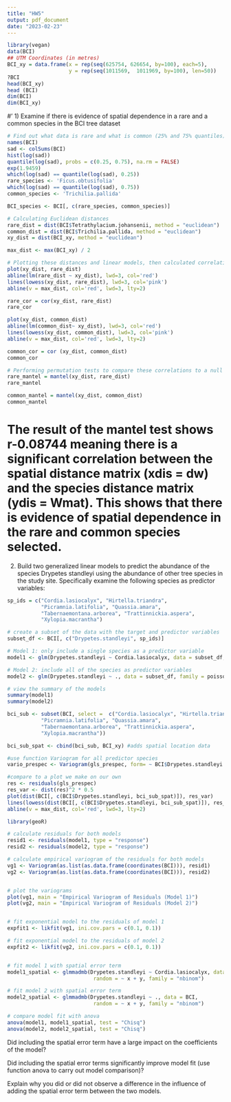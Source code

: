 ```yaml
---
title: "HW5"
output: pdf_document
date: "2023-02-23"
---
```


```r
library(vegan)
data(BCI)
## UTM Coordinates (in metres)
BCI_xy = data.frame(x = rep(seq(625754, 626654, by=100), each=5), 
                    y = rep(seq(1011569,  1011969, by=100), len=50))
?BCI
head(BCI_xy)
head (BCI)
dim(BCI)
dim(BCI_xy)

```

#' 1) Examine if there is evidence of spatial dependence in a rare and a common species in the BCI tree dataset

```r
# Find out what data is rare and what is common (25% and 75% quantiles)
names(BCI)
sad <- colSums(BCI)
hist(log(sad))
quantile(log(sad), probs = c(0.25, 0.75), na.rm = FALSE)
exp(1.9459)
which(log(sad) == quantile(log(sad), 0.25))
rare_species <- 'Ficus.obtusifolia'
which(log(sad) == quantile(log(sad), 0.75))
common_species <- 'Trichilia.pallida'

BCI_species <- BCI[, c(rare_species, common_species)]

# Calculating Euclidean distances
rare_dist = dist(BCI$Tetrathylacium.johansenii, method = "euclidean")
common_dist = dist(BCI$Trichilia.pallida, method = "euclidean")
xy_dist = dist(BCI_xy, method = "euclidean")

max_dist <- max(BCI_xy) / 2

# Plotting these distances and linear models, then calculated correlations
plot(xy_dist, rare_dist)
abline(lm(rare_dist ~ xy_dist), lwd=3, col='red')
lines(lowess(xy_dist, rare_dist), lwd=3, col='pink')
abline(v = max_dist, col='red', lwd=3, lty=2)

rare_cor = cor(xy_dist, rare_dist)
rare_cor

plot(xy_dist, common_dist)
abline(lm(common_dist~ xy_dist), lwd=3, col='red')
lines(lowess(xy_dist, common_dist), lwd=3, col='pink')
abline(v = max_dist, col='red', lwd=3, lty=2)

common_cor = cor (xy_dist, common_dist)
common_cor

# Performing permutation tests to compare these correlations to a null distribution
rare_mantel = mantel(xy_dist, rare_dist)
rare_mantel

common_mantel = mantel(xy_dist, common_dist)
common_mantel
```
# The result of the mantel test shows r-0.08744 meaning there is a significant correlation between the spatial distance matrix (xdis = dw) and the species distance matrix (ydis = Wmat). This shows that there is evidence of spatial dependence in the rare and common species selected.

2) Build two generalized linear models to predict the abundance of the species Drypetes standleyi using the abundance of other tree species in the study site. Specifically examine the following species as predictor variables:

```r
sp_ids = c("Cordia.lasiocalyx", "Hirtella.triandra",
           "Picramnia.latifolia", "Quassia.amara",
           "Tabernaemontana.arborea", "Trattinnickia.aspera", 
           "Xylopia.macrantha")

# create a subset of the data with the target and predictor variables
subset_df <- BCI[, c("Drypetes.standleyi", sp_ids)]

# Model 1: only include a single species as a predictor variable
model1 <- glm(Drypetes.standleyi ~ Cordia.lasiocalyx, data = subset_df, family = poisson)

# Model 2: include all of the species as predictor variables
model2 <- glm(Drypetes.standleyi ~ ., data = subset_df, family = poisson)

# view the summary of the models
summary(model1)
summary(model2)

bci_sub <- subset(BCI, select =  c("Cordia.lasiocalyx", "Hirtella.triandra",
           "Picramnia.latifolia", "Quassia.amara",
           "Tabernaemontana.arborea", "Trattinnickia.aspera", 
           "Xylopia.macrantha"))

bci_sub_spat <- cbind(bci_sub, BCI_xy) #adds spatial location data

#use function Variogram for all predictor species 
vario_prespec <- Variogram(gls_prespec, form= ~ BCI$Drypetes.standleyi + bci_sub_spat, resType = 'response')

#compare to a plot we make on our own 
res <- residuals(gls_prespec)
res_var <- dist(res)^2 * 0.5
plot(dist(BCI[, c(BCI$Drypetes.standleyi, bci_sub_spat)]), res_var)
lines(lowess(dist(BCI[, c(BCI$Drypetes.standleyi, bci_sub_spat)]), res_var), col='red', lwd=2)
abline(v = max_dist, col='red', lwd=3, lty=2)

library(geoR)

# calculate residuals for both models
resid1 <- residuals(model1, type = "response")
resid2 <- residuals(model2, type = "response")

# calculate empirical variogram of the residuals for both models
vg1 <- Variogram(as.list(as.data.frame(coordinates(BCI))), resid1)
vg2 <- Variogram(as.list(as.data.frame(coordinates(BCI))), resid2)


# plot the variograms
plot(vg1, main = "Empirical Variogram of Residuals (Model 1)")
plot(vg2, main = "Empirical Variogram of Residuals (Model 2)")


# fit exponential model to the residuals of model 1
expfit1 <- likfit(vg1, ini.cov.pars = c(0.1, 0.1))

# fit exponential model to the residuals of model 2
expfit2 <- likfit(vg2, ini.cov.pars = c(0.1, 0.1))


# fit model 1 with spatial error term
model1_spatial <- glmmadmb(Drypetes.standleyi ~ Cordia.lasiocalyx, data = BCI, 
                            random = ~ x + y, family = "nbinom")

# fit model 2 with spatial error term
model2_spatial <- glmmadmb(Drypetes.standleyi ~ ., data = BCI, 
                            random = ~ x + y, family = "nbinom")

# compare model fit with anova
anova(model1, model1_spatial, test = "Chisq")
anova(model2, model2_spatial, test = "Chisq")

```

Did including the spatial error term have a large impact on the coefficients of the model?

Did including the spatial error terms significantly improve model fit (use function anova to carry out model comparison)?

Explain why you did or did not observe a difference in the influence of adding the spatial error term between the two models.